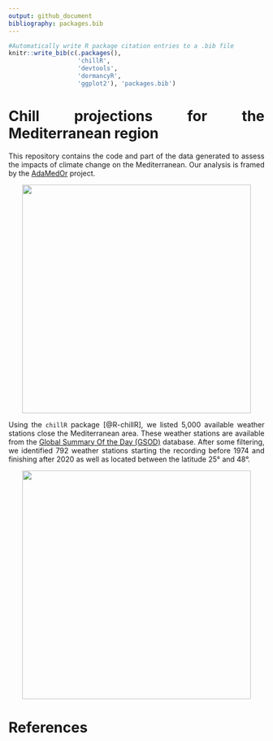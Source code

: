 ```yaml
---
output: github_document
bibliography: packages.bib
---
```


```r
#Automatically write R package citation entries to a .bib file
knitr::write_bib(c(.packages(), 
                   'chillR',
                   'devtools',
                   'dormancyR',
                   'ggplot2'), 'packages.bib')
```

<!-- Justify text. -->
<style> body {text-align: justify} </style> 

# Chill projections for the Mediterranean region

This repository contains the code and part of the data generated to assess the impacts of climate change on the Mediterranean. Our analysis is framed by the [AdaMedOr](https://twitter.com/AdaMedOr1) project.

<center>
<a><img src='figures/mediterranean.png' height="450" /></a>
</center>

Using the `chillR` package [@R-chillR], we listed 5,000 available weather stations close the Mediterranean area. These weather stations are available from the [Global Summary Of the Day (GSOD)](https://data.noaa.gov/dataset/dataset/global-surface-summary-of-the-day-gsod) database. After some filtering, we identified 792 weather stations starting the recording before 1974 and finishing after 2020 as well as located between the latitude 25° and 48°.

<center>
<a><img src='figures/available_WS_filtered_latitude_v2.png' align="center" height="450" /></a>
</center>

# References